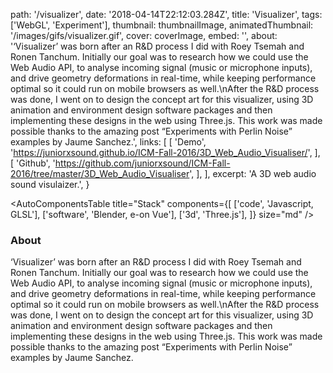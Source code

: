 
  path: '/visualizer',
  date: '2018-04-14T22:12:03.284Z',
  title: 'Visualizer',
  tags: ['WebGL', 'Experiment'],
  thumbnail: thumbnailImage,
  animatedThumbnail: '/images/gifs/visualizer.gif',
  cover: coverImage,
  embed: '',
  about:
    '‘Visualizer’ was born after an R&D process I did with Roey Tsemah and Ronen Tanchum. Initially our goal was to research how we could use the Web Audio API, to analyse incoming signal (music or microphone inputs), and drive geometry deformations in real-time, while keeping performance optimal so it could run on mobile browsers as well.\nAfter the R&D process was done, I went on to design the concept art for this visualizer, using 3D animation and environment design software packages and then implementing these designs in the web using Three.js. This work was made possible thanks to the amazing post “Experiments with Perlin Noise” examples by Jaume Sanchez.',
  links: [
    [
      'Demo',
      'https://juniorxsound.github.io/ICM-Fall-2016/3D_Web_Audio_Visualiser/',
    ],
    [
      'Github',
      'https://github.com/juniorxsound/ICM-Fall-2016/tree/master/3D_Web_Audio_Visualiser',
    ],
  ],
  excerpt: 'A 3D web audio sound visulaizer.',
}

<AutoComponentsTable
  title="Stack"
  components={[
    ['code', 'Javascript, GLSL'],
    ['software', 'Blender, e-on Vue'],
    ['3d', 'Three.js'],
  ]}
  size="md"
/>

### About

‘Visualizer’ was born after an R&D process I did with Roey Tsemah and Ronen Tanchum. Initially our goal was to research how we could use the Web Audio API, to analyse incoming signal (music or microphone inputs), and drive geometry deformations in real-time, while keeping performance optimal so it could run on mobile browsers as well.\nAfter the R&D process was done, I went on to design the concept art for this visualizer, using 3D animation and environment design software packages and then implementing these designs in the web using Three.js. This work was made possible thanks to the amazing post “Experiments with Perlin Noise” examples by Jaume Sanchez.
